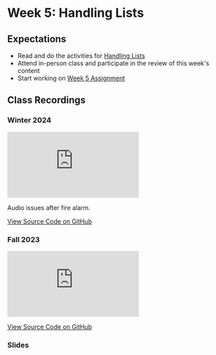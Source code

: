 # Week 5: Handling Lists

## Expectations

- Read and do the activities for [Handling Lists](/week-5/lists)
- Attend in-person class and participate in the review of this week's content
- Start working on [Week 5 Assignment](/week-5/assignment)

## Class Recordings

### Winter 2024

<iframe
  style={{ width: "100%", aspectRatio: "16/9" }}
  src="https://www.youtube.com/embed/egNZi7YKKzs?si=jJ5WFWtSfMhW7CMs"
  title="YouTube video player"
  frameBorder="0"
  allow="accelerometer; autoplay; clipboard-write; encrypted-media; gyroscope; picture-in-picture; web-share"
  allowFullScreen="allowFullScreen"
></iframe>

Audio issues after fire alarm.

[View Source Code on GitHub](https://github.com/warsylewicz/webdev2-demos/blob/master/app/week-5/page.js)

### Fall 2023

<iframe
  style={{ width: "100%", aspectRatio: "16/9" }}
  src="https://www.youtube.com/embed/1-sJn9H0Nhw?si=-Lfx_18Opd-Pf61K"
  title="YouTube video player"
  frameBorder="0"
  allow="accelerometer; autoplay; clipboard-write; encrypted-media; gyroscope; picture-in-picture; web-share"
  allowFullScreen="allowFullScreen"
></iframe>

[View Source Code on GitHub](https://github.com/warsylewicz/webdev2-demos/blob/100cc0edb5c7a22c3533f79d2ead165db1bd6ab2/app/week-5/page.js)

### Slides


<Slideshow file="/week-5/slides" />
